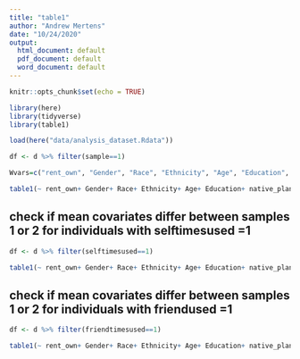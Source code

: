 ```yaml
---
title: "table1"
author: "Andrew Mertens"
date: "10/24/2020"
output:
  html_document: default
  pdf_document: default
  word_document: default
---
```


```r
knitr::opts_chunk$set(echo = TRUE)
```



```r
library(here)
library(tidyverse)
library(table1)

load(here("data/analysis_dataset.Rdata"))

df <- d %>% filter(sample==1)

Wvars=c("rent_own", "Gender", "Race", "Ethnicity", "Age", "Education", "native_plant", "convinceOther")

table1(~ rent_own+ Gender+ Race+ Ethnicity+ Age+ Education+ native_plant+ convinceOther | tr, data=df)

```


## check if mean covariates differ between samples 1 or 2 for individuals with selftimesused =1
```r
df <- d %>% filter(selftimesused==1)

table1(~ rent_own+ Gender+ Race+ Ethnicity+ Age+ Education+ native_plant+ convinceOther | sample, data=df)

```


## check if mean covariates differ between samples 1 or 2 for individuals with friendused =1

```r
df <- d %>% filter(friendtimesused==1)

table1(~ rent_own+ Gender+ Race+ Ethnicity+ Age+ Education+ native_plant+ convinceOther | sample, data=df)

```